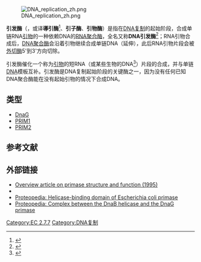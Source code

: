[[File:DNA_replication_zh.png|thumb]]

'''引发酶'''（{{lang-en|primase}}，或译'''導引酶'''<ref>{{Cite web |url=http://terms.naer.edu.tw/detail/3176778/ |title=存档副本 |access-date=2021-06-15 |archive-date=2021-06-15 |archive-url=https://web.archive.org/web/20210615035014/https://terms.naer.edu.tw/detail/3176778/ |dead-url=no }}</ref>、'''引子酶'''、'''引物酶'''）是指在[[DNA复制|DNA复制]]的起始阶段，合成单链RNA[[引物|引物]]的一种依赖DNA的[[RNA聚合酶|RNA聚合酶]]，全名又称'''DNA引发酶'''<ref>{{Cite web |url=https://www.termonline.cn/search?k=primase |title=存档副本 |access-date=2021-06-15 |archive-date=2021-06-24 |archive-url=https://web.archive.org/web/20210624195536/https://www.termonline.cn/search?k=primase |dead-url=no }}</ref>；RNA引物合成后，[[DNA聚合酶|DNA聚合酶]]会沿着引物继续合成单链DNA（延伸），此后RNA引物片段会被[[外切酶|外切酶]]5'到3'方向切除。

引发酶催化一个称为[[引物|引物]]的短RNA（或某些生物的DNA<ref name=Bocquier> {{cite journal|author=Bocquier, Arnaud A.|title=Archaeal primase|journal=Current biology|year=2001|volume=11|issue=6|pages=452–456}} </ref>）片段的合成，并与单链[[DNA|DNA]]模板互补。引发酶是DNA复制起始阶段的关键酶之一，因为没有任何已知DNA聚合酶能在没有起始引物的情况下合成DNA。

== 类型 ==
*[[DnaG|DnaG]]
*[[PRIM1|PRIM1]]
*[[PRIM2|PRIM2]]

==参考文献==
{{Reflist}}

==外部链接==
*[http://digitalcommons.unl.edu/chemfacpub/2/ Overview article on primase structure and function (1995)] {{Wayback|url=http://digitalcommons.unl.edu/chemfacpub/2/ |date=20210324181041 }}
*{{MeshName|DNA+Primase}}
*[http://proteopedia.org/wiki/index.php/2haj Proteopedia: Helicase-binding domain of Escherichia coli primase] {{Wayback|url=http://proteopedia.org/wiki/index.php/2haj |date=20210324181041 }}
*[http://proteopedia.org/wiki/index.php/2r6c  Proteopedia: Complex between the DnaB helicase and the DnaG primase] {{Wayback|url=http://proteopedia.org/wiki/index.php/2r6c |date=20210324181102 }}

{{激酶类}}
{{DNA复制}}

[[Category:EC_2.7.7|Category:EC 2.7.7]]
[[Category:DNA复制|Category:DNA复制]]
